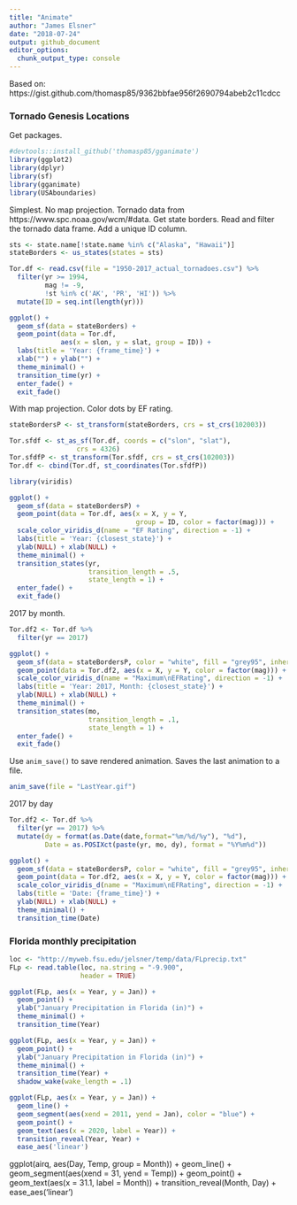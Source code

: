 ```yaml
---
title: "Animate"
author: "James Elsner"
date: "2018-07-24"
output: github_document
editor_options: 
  chunk_output_type: console
---
```


Based on: https://gist.github.com/thomasp85/9362bbfae956f2690794abeb2c11cdcc

### Tornado Genesis Locations

Get packages.  
```r
#devtools::install_github('thomasp85/gganimate')
library(ggplot2)
library(dplyr)
library(sf)
library(gganimate)
library(USAboundaries)
```

Simplest. No map projection. Tornado data from https://www.spc.noaa.gov/wcm/#data. Get state borders. Read and filter the tornado data frame. Add a unique ID column.
```r
sts <- state.name[!state.name %in% c("Alaska", "Hawaii")]
stateBorders <- us_states(states = sts)

Tor.df <- read.csv(file = "1950-2017_actual_tornadoes.csv") %>%
  filter(yr >= 1994, 
         mag != -9,
         !st %in% c('AK', 'PR', 'HI')) %>%
  mutate(ID = seq.int(length(yr)))

ggplot() +
  geom_sf(data = stateBorders) +
  geom_point(data = Tor.df, 
             aes(x = slon, y = slat, group = ID)) +
  labs(title = 'Year: {frame_time}') +
  xlab("") + ylab("") +
  theme_minimal() +
  transition_time(yr) +
  enter_fade() +
  exit_fade() 
```

With map projection. Color dots by EF rating.
```r
stateBordersP <- st_transform(stateBorders, crs = st_crs(102003))

Tor.sfdf <- st_as_sf(Tor.df, coords = c("slon", "slat"), 
                 crs = 4326)
Tor.sfdfP <- st_transform(Tor.sfdf, crs = st_crs(102003))
Tor.df <- cbind(Tor.df, st_coordinates(Tor.sfdfP))

library(viridis)

ggplot() +
  geom_sf(data = stateBordersP) +
  geom_point(data = Tor.df, aes(x = X, y = Y, 
                                group = ID, color = factor(mag))) +
  scale_color_viridis_d(name = "EF Rating", direction = -1) +
  labs(title = 'Year: {closest_state}') +
  ylab(NULL) + xlab(NULL) +
  theme_minimal() +
  transition_states(yr, 
                    transition_length = .5, 
                    state_length = 1) +
  enter_fade() +
  exit_fade()
```

2017 by month.
```r
Tor.df2 <- Tor.df %>%
  filter(yr == 2017)

ggplot() +
  geom_sf(data = stateBordersP, color = "white", fill = "grey95", inherit.aes = FALSE) +
  geom_point(data = Tor.df2, aes(x = X, y = Y, color = factor(mag))) +
  scale_color_viridis_d(name = "Maximum\nEFRating", direction = -1) +
  labs(title = 'Year: 2017, Month: {closest_state}') +
  ylab(NULL) + xlab(NULL) +
  theme_minimal() +
  transition_states(mo, 
                    transition_length = .1, 
                    state_length = 1) +
  enter_fade() +
  exit_fade()
```

Use `anim_save()` to save rendered animation. Saves the last animation to a file.
```r
anim_save(file = "LastYear.gif")
```

2017 by day
```r
Tor.df2 <- Tor.df %>%
  filter(yr == 2017) %>%
  mutate(dy = format(as.Date(date,format="%m/%d/%y"), "%d"),
         Date = as.POSIXct(paste(yr, mo, dy), format = "%Y%m%d"))

ggplot() +
  geom_sf(data = stateBordersP, color = "white", fill = "grey95", inherit.aes = FALSE) +
  geom_point(data = Tor.df2, aes(x = X, y = Y, color = factor(mag))) +
  scale_color_viridis_d(name = "Maximum\nEFRating", direction = -1) +
  labs(title = 'Date: {frame_time}') +
  ylab(NULL) + xlab(NULL) +
  theme_minimal() +
  transition_time(Date) 
```

### Florida monthly precipitation

```r
loc <- "http://myweb.fsu.edu/jelsner/temp/data/FLprecip.txt"
FLp <- read.table(loc, na.string = "-9.900", 
                  header = TRUE)
```

```r
ggplot(FLp, aes(x = Year, y = Jan)) +
  geom_point() +
  ylab("January Precipitation in Florida (in)") +
  theme_minimal() +
  transition_time(Year)
```

```r
ggplot(FLp, aes(x = Year, y = Jan)) +
  geom_point() +
  ylab("January Precipitation in Florida (in)") +
  theme_minimal() +
  transition_time(Year) +
  shadow_wake(wake_length = .1)

ggplot(FLp, aes(x = Year, y = Jan)) +
  geom_line() +
  geom_segment(aes(xend = 2011, yend = Jan), color = "blue") +
  geom_point() +
  geom_text(aes(x = 2020, label = Year)) +
  transition_reveal(Year, Year) +
  ease_aes('linear')
```

ggplot(airq, aes(Day, Temp, group = Month)) + 
  geom_line() + 
  geom_segment(aes(xend = 31, yend = Temp)) + 
  geom_point() + 
  geom_text(aes(x = 31.1, label = Month)) + 
  transition_reveal(Month, Day) + 
  ease_aes('linear')
